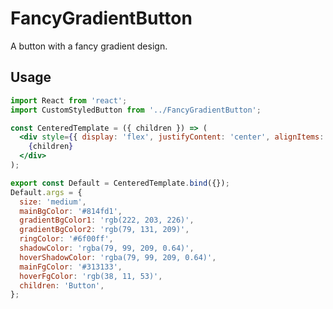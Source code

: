 
<Meta title="Buttons/FancyGradientButton" component={CustomStyledButton} />

# FancyGradientButton

A button with a fancy gradient design.

## Usage

```jsx
import React from 'react';
import CustomStyledButton from '../FancyGradientButton';

const CenteredTemplate = ({ children }) => (
  <div style={{ display: 'flex', justifyContent: 'center', alignItems: 'center', height: '100vh' }}>
    {children}
  </div>
);

export const Default = CenteredTemplate.bind({});
Default.args = {
  size: 'medium',
  mainBgColor: '#814fd1',
  gradientBgColor1: 'rgb(222, 203, 226)',
  gradientBgColor2: 'rgb(79, 131, 209)',
  ringColor: '#6f00ff',
  shadowColor: 'rgba(79, 99, 209, 0.64)',
  hoverShadowColor: 'rgba(79, 99, 209, 0.64)',
  mainFgColor: '#313133',
  hoverFgColor: 'rgb(38, 11, 53)',
  children: 'Button',
};
